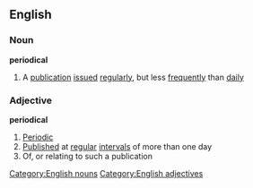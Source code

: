 ==English==
===Noun===
'''periodical'''
#A [[publication]] [[issued]] [[regularly]], but less [[frequently]] than [[daily]]
===Adjective===
'''periodical'''
#[[Periodic]]
#[[Published]] at [[regular]] [[interval]]s of more than one day
#Of, or relating to such a publication
[[Category:English nouns]]
[[Category:English adjectives]]